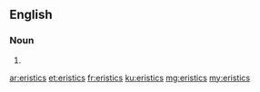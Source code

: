 ==English==

===Noun===
{{head|en}}

# {{plural of|eristic}}

[[ar:eristics]]
[[et:eristics]]
[[fr:eristics]]
[[ku:eristics]]
[[mg:eristics]]
[[my:eristics]]